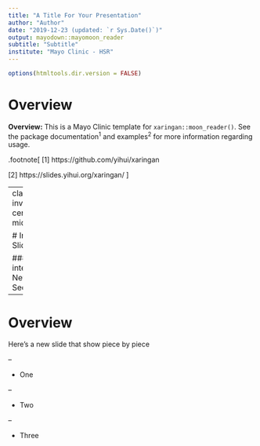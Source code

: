```yaml
---
title: "A Title For Your Presentation"
author: "Author"
date: "2019-12-23 (updated: `r Sys.Date()`)"
output: mayodown::mayomoon_reader
subtitle: "Subtitle"
institute: "Mayo Clinic - HSR"
---
```



```r
options(htmltools.dir.version = FALSE)
```


# Overview

**Overview:** This is a Mayo Clinic template for `xaringan::moon_reader()`.  See the package documentation<sup>1</sup> and examples<sup>2</sup> for more information regarding usage.


.footnote[
[1] https://github.com/yihui/xaringan

[2] https://slides.yihui.org/xaringan/
]

---
class: inverse, center, middle

# Intro Slide

### An interesting New Section

---

# Overview

Here's a new slide that show piece by piece

--

* One

--

* Two

--

* Three


